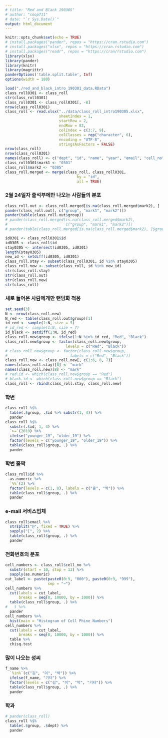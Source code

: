 ```yaml
---
# title: "Red and Black 190305"
# author: "coop711"
# date: "`r Sys.Date()`"
output: html_document
---
```


```r
knitr::opts_chunk$set(echo = TRUE)
# install.packages("pander", repos = "https://cran.rstudio.com")
# install.packages("xlsx", repos = "https://cran.rstudio.com")
# install.packages("readr", repos = "https://cran/rstudio.com")
library(xlsx)
library(pander)
library(knitr)
library(magrittr)
panderOptions('table.split.table', Inf)
options(width = 180)
```

<!--
### Data
-->

```r
load("./red_and_black_intro_190301_data.RData")
class_roll0301 <- class_roll
str(class_roll0301)
class_roll0301 <- class_roll0301[, -8]
nrow(class_roll0301)
class_roll <- read.xlsx("../data/class_roll_intro190305.xlsx", 
                        sheetIndex = 1, 
                        startRow = 2, 
                        endRow = 82, 
                        colIndex = c(3:7, 9), 
                        colClasses = rep("character", 6), 
                        encoding = "UTF-8",
                        stringsAsFactors = FALSE)
nrow(class_roll)
nrow(class_roll0301)
names(class_roll) <- c("dept", "id", "name", "year", "email", "cell_no")
class_roll0301$mark1 <- "0301"
class_roll$mark2 <- "0305"
class_roll.merged <- merge(class_roll, class_roll0301, 
                                by = "id", 
                                all = TRUE)
```

<!--
### 2월 24일자 출석부와 3월 1일자 출석부 통합 결과

```r
nrow(class_roll.merged)
pander(class_roll.merged[, c("group", "mark1", "mark2")])
```
-->

### 2월 24일자 출석부에만 나오는 사람들의 분포

```r
class_roll.out <- class_roll.merged[is.na(class_roll.merged$mark2), ]
pander(class_roll.out[, c("group", "mark1", "mark2")])
pander(table(class_roll.out$group))
# pander(class_roll.merged[is.na(class_roll.merged$mark2), 
#                          c("group", "mark1", "mark2")])
# pander(table(class_roll.merged[is.na(class_roll.merged$mark2), ]$group))
```

```r
id0301 <- class_roll0301$id
id0305 <- class_roll$id
stay0305 <- intersect(id0305, id0301)
length(stay0305)
new_id <- setdiff(id0305, id0301)
class_roll.stay <- subset(class_roll0301, id %in% stay0305)
class_roll.new <- subset(class_roll, id %in% new_id)
str(class_roll.stay)
str(class_roll.out)
str(class_roll.new)
str(class_roll)
```

### 새로 들어온 사람에게만 랜덤화 적용

```r
set.seed(3)
N <- nrow(class_roll.new) 
N_red <- table(class_roll.out$group)[1]
id_red <- sample(1:N, size = 5)
# id_red <- sample(1:N, size = 7)
id_black <- setdiff(1:N, id_red)
class_roll.new$group <- ifelse(1:N %in% id_red, "Red", "Black")
class_roll.new$group <- factor(class_roll.new$group, 
                           levels = c("Red", "Black"))
# class_roll.new$group <- factor(class_roll.new$group, 
#                            labels = c("Red", "Black"))
class_roll.new <- class_roll.new[, c(1:6, 8, 7)]
names(class_roll.stay)[8] <- "mark"
names(class_roll.new)[8] <- "mark"
# red.id <- which(class_roll.new$group == "Red")
# black.id <- which(class_roll.new$group == "Black")
class_roll <- rbind(class_roll.stay, class_roll.new)
```

### 학번

```r
class_roll %$%
  table(.$group, .$id %>% substr(1, 4)) %>%
  pander
class_roll %$%
  substr(.$id, 1, 4) %>%
  `>=`(2019) %>%
  ifelse("younger_19", "older_19") %>%
  factor(levels = c("younger_19", "older_19")) %>%
  table(class_roll$group, .) %>%
  pander
```

### 학번 홀짝

```r
class_roll$id %>%
  as.numeric %>%
  `%%`(2) %>%
  factor(levels = c(1, 0), labels = c("홀", "짝")) %>%
  table(class_roll$group, .) %>%
  pander
```

### e-mail 서비스업체

```r
class_roll$email %>%
  strsplit("@", fixed = TRUE) %>%
  sapply("[", 2) %>%
  table(class_roll$group, .) %>%
  pander
```

### 전화번호의 분포

```r
cell_numbers <- class_roll$cell_no %>%
  substr(start = 10, stop = 13) %>%
  sapply(as.numeric)
cut_label <- paste(paste0(0:9, "000"), paste0(0:9, "999"), 
                   sep = "~")
cell_numbers %>%
  cut(labels = cut_label, 
      breaks = seq(0, 10000, by = 1000)) %>%
  table(class_roll$group, .) %>%
#   t %>%
  pander
cell_numbers %>%
  hist(main = "Histogram of Cell Phine Numbers")
cell_numbers %>%
  cut(labels = cut_label, 
      breaks = seq(0, 10000, by = 1000)) %>%
  table %>%
  chisq.test
```

<!--
### 성씨 분포

```r
f_name <- class_roll$name %>%
  substring(first = 1, last = 1) 
f_name %>%
  table(class_roll$group, .) %>%
  pander
```
-->

### 많이 나오는 성씨

```r
f_name %>%
  `%in%`(c("김", "이", "박")) %>%
  ifelse(f_name, "기타") %>%
  factor(levels = c("김", "이", "박", "기타")) %>%
  table(class_roll$group, .) %>%
  pander
```

### 학과

```r
# pander(class_roll)
class_roll %$%
  table(.$group, .$dept) %>%
  pander
```

<!--
### 전체 출석부

```r
class_roll %$%
  order(.$name) %>%
  class_roll[., c("id", "name", "group")] %>%
  pander(caption = "가나다순", row.names = FALSE)
```

<P style="page-break-before:always">

```r
class_roll %$%
  order(.$group, .$name) %>%
  class_roll[., c("group", "id", "name")] %>%
  subset(.$group == "Red", select = c("id", "name")) %>%
  pander(caption = "Red")
class_roll %$%
  order(.$group, .$name) %>%
  class_roll[., c("group", "id", "name")] %>%
  subset(.$group == "Black", select = c("id", "name")) %>%
  pander(caption = "Black")
```

<P style="page-break-before:always">

```r
class_roll %>%
  `[`(.$id %>% order, c("id", "group")) %>%
  saveRDS(file = "./class_id_group190305.RDS")
save.image("./red_and_black_190305_data.RData")
```
-->